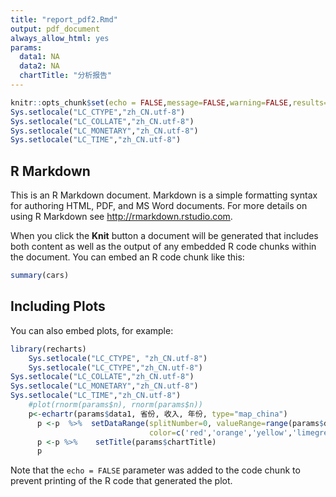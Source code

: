```yaml
---
title: "report_pdf2.Rmd"
output: pdf_document
always_allow_html: yes
params:
  data1: NA
  data2: NA
  chartTitle: "分析报告"
---
```


```r
knitr::opts_chunk$set(echo = FALSE,message=FALSE,warning=FALSE,results='asis')
Sys.setlocale("LC_CTYPE","zh_CN.utf-8")
Sys.setlocale("LC_COLLATE","zh_CN.utf-8")
Sys.setlocale("LC_MONETARY","zh_CN.utf-8")
Sys.setlocale("LC_TIME","zh_CN.utf-8")
```

## R Markdown

This is an R Markdown document. Markdown is a simple formatting syntax for authoring HTML, PDF, and MS Word documents. For more details on using R Markdown see <http://rmarkdown.rstudio.com>.

When you click the **Knit** button a document will be generated that includes both content as well as the output of any embedded R code chunks within the document. You can embed an R code chunk like this:

```r
summary(cars)
```

## Including Plots

You can also embed plots, for example:

```r
library(recharts)
    Sys.setlocale("LC_CTYPE", "zh_CN.utf-8")
    Sys.setlocale("LC_CTYPE","zh_CN.utf-8")
Sys.setlocale("LC_COLLATE","zh_CN.utf-8")
Sys.setlocale("LC_MONETARY","zh_CN.utf-8")
Sys.setlocale("LC_TIME","zh_CN.utf-8")
    #plot(rnorm(params$n), rnorm(params$n))
    p<-echartr(params$data1, 省份, 收入, 年份, type="map_china") 
      p <-p  %>%  setDataRange(splitNumber=0, valueRange=range(params$data2), 
                               color=c('red','orange','yellow','limegreen','green')) 
      p <-p %>%    setTitle(params$chartTitle)
      p
```

Note that the `echo = FALSE` parameter was added to the code chunk to prevent printing of the R code that generated the plot.
